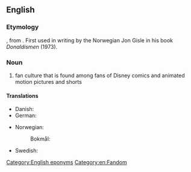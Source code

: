 ==English==
{{wikipedia}}

===Etymology===
{{suffix|en|Donald Duck|ism}}, from {{der|en|nb|Donaldisme||Donaldism}} . First used in writing by the Norwegian Jon Gisle in his book ''Donaldismen'' (1973).

===Noun===
{{en-noun|-}}

# fan culture that is found among fans of Disney comics and animated motion pictures and shorts

====Translations====
{{trans-top|Disney fan culture}}
* Danish: {{t|da|Donaldisme}} <!--(In the danish translation of the mentioned book the term was andelogi/andelog)-->
* German: {{t|de|Donaldismus|m}}
{{trans-mid}}
* Norwegian:
*: Bokmål: {{t|nb|Donaldisme|m}}
* Swedish: {{t|sv|ankism|c}}
{{trans-bottom}}

[[Category:English eponyms]]

[[Category:en:Fandom]]